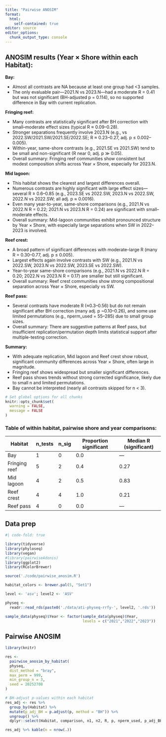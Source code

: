 ```yaml
---
title: "Pairwise ANOSIM"
format: 
  html:
    self-contained: true
editor: source
editor_options: 
  chunk_output_type: console
---
```


## ANOSIM results (Year × Shore within each Habitat): 

**Bay:** 

* Almost all contrasts are NA because at least one group had <3 samples. 
* The only evaluable pair—2021.N vs 2023.N—had a moderate R = 0.41 but was not significant (BH-adjusted p = 0.114), so no supported difference in Bay with current replication.

**Fringing reef:** 

* Many contrasts are statistically significant after BH correction with small–moderate effect sizes (typical R ≈ 0.09–0.28). 
* Stronger separations frequently involve 2023.N (e.g., vs 2022.SW/2021.SW/2021.SE/2022.SE; R ≈ 0.23–0.27, adj. p ≤ 0.002–0.005). 
* Within-year, same-shore contrasts (e.g., 2021.SE vs 2021.SW) tend to be small and non-significant (R near 0, adj. p ≫ 0.05). 
* Overall summary: Fringing reef communities show consistent but modest composition shifts across Year × Shore, especially for 2023.N.

**Mid lagoon:** 

* This habitat shows the clearest and largest differences overall. 
* Numerous contrasts are highly significant with large effect sizes—several R ≥ 0.6–0.85 (e.g., 2023.SE vs 2022.SW, 2023.N vs 2022.SW, 2022.N vs 2022.SW; all adj. p ≈ 0.0016). 
* Even many year-to-year, same-shore comparisons (e.g., 2021.N vs 2022.N R = 0.22; 2021.N vs 2023.N R = 0.24) are significant with small–moderate effects. 
* Overall summary: Mid-lagoon communities exhibit pronounced structure by Year × Shore, with especially large separations when SW in 2022–2023 is involved.

**Reef crest:** 

* A broad pattern of significant differences with moderate–large R (many R = 0.30–0.77, adj. p ≤ 0.005). 
* Largest effects again involve contrasts with SW (e.g., 2021.N vs 2022.SW, 2023.N vs 2022.SW, 2023.SE vs 2022.SW). 
* Year-to-year same-shore comparisons (e.g., 2021.N vs 2022.N R = 0.20; 2022.N vs 2023.N R = 0.17) are smaller but still significant. 
* Overall summary: Reef crest communities show strong compositional separation across Year × Shore, especially vs SW.

**Reef pass:** 

* Several contrasts have moderate R (≈0.3–0.56) but do not remain significant after BH correction (many adj. p ~0.10–0.26), and some use limited permutations (e.g., nperm_used = 55–285) due to small group sizes. 
* Overall summary: There are suggestive patterns at Reef pass, but insufficient replication/permutation depth limits statistical support after multiple-testing correction.

**Summary:**

* With adequate replication, Mid lagoon and Reef crest show robust, significant community differences across Year × Shore, often large in magnitude.
* Fringing reef shows widespread but smaller significant differences.
* Reef pass shows trends without strong corrected significance, likely due to small n and limited permutations.
* Bay cannot be interpreted (nearly all contrasts skipped for n < 3).

```r
# Set global options for all chunks
knitr::opts_chunk$set(
  warning = FALSE,
  message = FALSE
)
```

### Table of within habitat, pairwise shore and year comparisons:

| Habitat        | n_tests | n_sig | Proportion significant | Median R (significant) |
|----------------|---------|-------|-------------------------|-------------------------|
| Bay            | 1       | 0     | 0.0                     | —                       |
| Fringing reef  | 5       | 2     | 0.4                     | 0.27                    |
| Mid lagoon     | 4       | 2     | 0.5                     | 0.83                    |
| Reef crest     | 4       | 4     | 1.0                     | 0.21                    |
| Reef pass      | 4       | 0     | 0.0                     | —                       |


## Data prep

```r
#| code-fold: true

library(tidyverse)
library(phyloseq)
library(vegan)
#library(pairwiseAdonis)
library(ggplot2)
library(RColorBrewer)

source('./code/pairwise_anosim.R')

habitat_colors <- brewer.pal(5, "Set1")

level <- 'asv'; level2 <- 'ASV'

physeq <- 
  readr::read_rds(paste0('./data/ati-physeq-rrfy-', level2, '.rds')) 

sample_data(physeq)$Year <- factor(sample_data(physeq)$Year,
                                   levels = c("2021","2022","2023"))

```

## Pairwise ANOSIM

```r

library(knitr)

res <- 
  pairwise_anosim_by_habitat(
  physeq,
  dist_method = "bray",
  max_perm = 999,
  min_group_n = 3,
  seed = 20252708
)

# BH-adjust p-values within each habitat
res_adj <- res %>%
  group_by(Habitat) %>%
  mutate(p_adj_BH = p.adjust(p, method = "BH")) %>%
  ungroup() %>% 
  dplyr::select(Habitat, comparison, n1, n2, R, p, nperm_used, p_adj_BH)

res_adj %>% kable(n = nrow(.))

```

